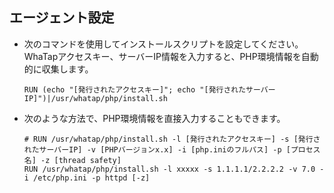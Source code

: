 ## エージェント設定

- 次のコマンドを使用してインストールスクリプトを設定してください。 WhaTapアクセスキー、サーバーIP情報を入力すると、PHP環境情報を自動的に収集します。

  ```docker
  RUN (echo "[発行されたアクセスキー]"; echo "[発行されたサーバーIP]")|/usr/whatap/php/install.sh
  ```

- 次のような方法で、PHP環境情報を直接入力することもできます。 

  ```docker
  # RUN /usr/whatap/php/install.sh -l [発行されたアクセスキー] -s [発行されたサーバーIP] -v [PHPバージョンx.x] -i [php.iniのフルパス] -p [プロセス名] -z [thread safety]
  RUN /usr/whatap/php/install.sh -l xxxxx -s 1.1.1.1/2.2.2.2 -v 7.0 -i /etc/php.ini -p httpd [-z]
  ```
